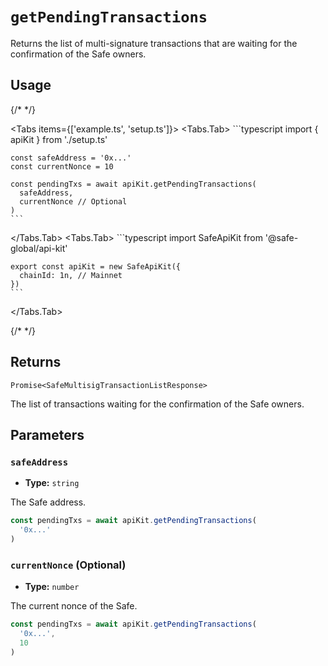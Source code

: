 
# `getPendingTransactions`

Returns the list of multi-signature transactions that are waiting for the confirmation of the Safe owners.

## Usage

{/* <!-- vale off --> */}

<Tabs items={['example.ts', 'setup.ts']}>
  <Tabs.Tab>
    ```typescript
    import { apiKit } from './setup.ts'

    const safeAddress = '0x...'
    const currentNonce = 10

    const pendingTxs = await apiKit.getPendingTransactions(
      safeAddress,
      currentNonce // Optional
    )
    ```
  </Tabs.Tab>
  <Tabs.Tab>
    ```typescript
    import SafeApiKit from '@safe-global/api-kit'

    export const apiKit = new SafeApiKit({
      chainId: 1n, // Mainnet
    })
    ```
  </Tabs.Tab>
</Tabs>

{/* <!-- vale on --> */}

## Returns

`Promise<SafeMultisigTransactionListResponse>`

The list of transactions waiting for the confirmation of the Safe owners.

## Parameters

### `safeAddress`

- **Type:** `string`

The Safe address.

```typescript focus=2
const pendingTxs = await apiKit.getPendingTransactions(
  '0x...'
)
```

### `currentNonce` (Optional)

- **Type:** `number`

The current nonce of the Safe.

```typescript focus=3
const pendingTxs = await apiKit.getPendingTransactions(
  '0x...',
  10
)
```
